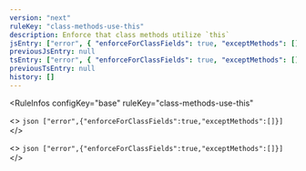 ```yaml
---
version: "next"
ruleKey: "class-methods-use-this"
description: Enforce that class methods utilize `this`
jsEntry: ["error", { "enforceForClassFields": true, "exceptMethods": [] }]
previousJsEntry: null
tsEntry: ["error", { "enforceForClassFields": true, "exceptMethods": [] }]
previousTsEntry: null
history: []
---
```


<RuleInfos 
  configKey="base" 
  ruleKey="class-methods-use-this" 
>
  <>
    ```json
    ["error",{"enforceForClassFields":true,"exceptMethods":[]}]
    ```
  </>

  <>
    ```json
    ["error",{"enforceForClassFields":true,"exceptMethods":[]}]
    ```
  </>
</RuleInfos>
